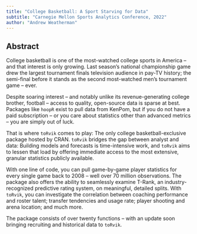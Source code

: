 ```yaml
---
title: "College Basketball: A Sport Starving for Data"
subtitle: "Carnegie Mellon Sports Analytics Conference, 2022"
author: "Andrew Weatherman"
---
```


## Abstract

College basketball is one of the most-watched college sports in America -- and that interest is only growing. Last season's national championship game drew the largest tournament finals television audience in pay-TV history; the semi-final before it stands as the second most-watched men's tournament game -- ever.

Despite soaring interest -- and notably unlike its revenue-generating college brother, football -- access to quality, open-source data is sparse at best. Packages like `hoopR` exist to pull data from KenPom, but if you do not have a paid subscription -- or you care about statistics other than advanced metrics -- you are simply out of luck.

That is where `toRvik` comes to play: The only college basketball-exclusive package hosted by CRAN. `toRvik` bridges the gap between analyst and data: Building models and forecasts is time-intensive work, and `toRvik` aims to lessen that load by offering immediate access to the most extensive, granular statistics publicly available.

With one line of code, you can pull game-by-game player statistics for every single game back to 2008 -- well over 70 million observations. The package also offers the ability to seamlessly examine T-Rank, an industry-recognized predictive rating system, on meaningful, detailed splits. With `toRvik`, you can investigate the correlation between coaching performance and roster talent; transfer tendencies and usage rate; player shooting and arena location; and much more.

The package consists of over twenty functions -- with an update soon bringing recruiting and historical data to `toRvik`.
